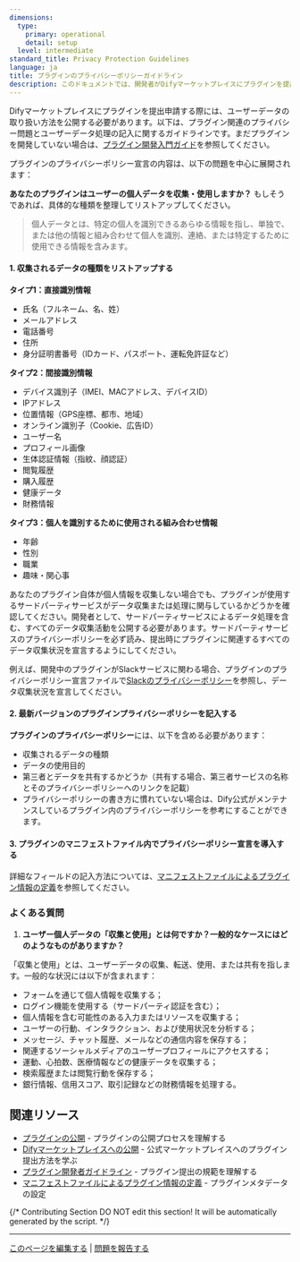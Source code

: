 ```yaml
---
dimensions:
  type:
    primary: operational
    detail: setup
  level: intermediate
standard_title: Privacy Protection Guidelines
language: ja
title: プラグインのプライバシーポリシーガイドライン
description: このドキュメントでは、開発者がDifyマーケットプレイスにプラグインを提出する際にプライバシーポリシーを作成する方法のガイドラインを説明します。内容には、収集される個人データの種類（直接識別情報、間接識別情報、組み合わせ情報）の確認とリストアップ方法、プラグインのプライバシーポリシーの記入方法、マニフェストファイルでのプライバシーポリシー宣言の導入方法、および関連するよくある質問への回答が含まれます。
---
```


Difyマーケットプレイスにプラグインを提出申請する際には、ユーザーデータの取り扱い方法を公開する必要があります。以下は、プラグイン関連のプライバシー問題とユーザーデータ処理の記入に関するガイドラインです。まだプラグインを開発していない場合は、[プラグイン開発入門ガイド](/plugin-dev-ja/0211-getting-started-dify-tool)を参照してください。

プラグインのプライバシーポリシー宣言の内容は、以下の問題を中心に展開されます：

**あなたのプラグインはユーザーの個人データを収集・使用しますか？** もしそうであれば、具体的な種類を整理してリストアップしてください。

> 個人データとは、特定の個人を識別できるあらゆる情報を指し、単独で、または他の情報と組み合わせて個人を識別、連絡、または特定するために使用できる情報を含みます。

#### **1. 収集されるデータの種類をリストアップする**

**タイプ1：直接識別情報**

*   氏名（フルネーム、名、姓）
*   メールアドレス
*   電話番号
*   住所
*   身分証明書番号（IDカード、パスポート、運転免許証など）

**タイプ2：間接識別情報**

*   デバイス識別子（IMEI、MACアドレス、デバイスID）
*   IPアドレス
*   位置情報（GPS座標、都市、地域）
*   オンライン識別子（Cookie、広告ID）
*   ユーザー名
*   プロフィール画像
*   生体認証情報（指紋、顔認証）
*   閲覧履歴
*   購入履歴
*   健康データ
*   財務情報

**タイプ3：個人を識別するために使用される組み合わせ情報**

*   年齢
*   性別
*   職業
*   趣味・関心事

あなたのプラグイン自体が個人情報を収集しない場合でも、プラグインが使用するサードパーティサービスがデータ収集または処理に関与しているかどうかを確認してください。開発者として、サードパーティサービスによるデータ処理を含む、すべてのデータ収集活動を公開する必要があります。サードパーティサービスのプライバシーポリシーを必ず読み、提出時にプラグインに関連するすべてのデータ収集状況を宣言するようにしてください。

例えば、開発中のプラグインがSlackサービスに関わる場合、プラグインのプライバシーポリシー宣言ファイルで[Slackのプライバシーポリシー](https://slack.com/trust/privacy/privacy-policy)を参照し、データ収集状況を宣言してください。

#### 2. 最新バージョンのプラグインプライバシーポリシーを記入する

**プラグインのプライバシーポリシー**には、以下を含める必要があります：

*   収集されるデータの種類
*   データの使用目的
*   第三者とデータを共有するかどうか（共有する場合、第三者サービスの名称とそのプライバシーポリシーへのリンクを記載）
*   プライバシーポリシーの書き方に慣れていない場合は、Dify公式がメンテナンスしているプラグイン内のプライバシーポリシーを参考にすることができます。

#### **3. プラグインのマニフェストファイル内でプライバシーポリシー宣言を導入する**

詳細なフィールドの記入方法については、[マニフェストファイルによるプラグイン情報の定義](/plugin-dev-ja/0411-plugin-info-by-manifest)を参照してください。

### **よくある質問**

1.  **ユーザー個人データの「収集と使用」とは何ですか？一般的なケースにはどのようなものがありますか？**

「収集と使用」とは、ユーザーデータの収集、転送、使用、または共有を指します。一般的な状況には以下が含まれます：

*   フォームを通じて個人情報を収集する；
*   ログイン機能を使用する（サードパーティ認証を含む）；
*   個人情報を含む可能性のある入力またはリソースを収集する；
*   ユーザーの行動、インタラクション、および使用状況を分析する；
*   メッセージ、チャット履歴、メールなどの通信内容を保存する；
*   関連するソーシャルメディアのユーザープロフィールにアクセスする；
*   運動、心拍数、医療情報などの健康データを収集する；
*   検索履歴または閲覧行動を保存する；
*   銀行情報、信用スコア、取引記録などの財務情報を処理する。

## 関連リソース

-   [プラグインの公開](/plugin-dev-ja/0321-release-overview) - プラグインの公開プロセスを理解する
-   [Difyマーケットプレイスへの公開](/plugin-dev-ja/0322-release-to-dify-marketplace) - 公式マーケットプレイスへのプラグイン提出方法を学ぶ
-   [プラグイン開発者ガイドライン](/plugin-dev-ja/0312-contributor-covenant-code-of-conduct) - プラグイン提出の規範を理解する
-   [マニフェストファイルによるプラグイン情報の定義](/plugin-dev-ja/0411-plugin-info-by-manifest) - プラグインメタデータの設定

{/*
Contributing Section
DO NOT edit this section!
It will be automatically generated by the script.
*/}

---

[このページを編集する](https://github.com/langgenius/dify-docs/edit/main/plugin-dev-ja/0312-privacy-protection-guidelines.mdx) | [問題を報告する](https://github.com/langgenius/dify-docs/issues/new?template=docs.yml)

